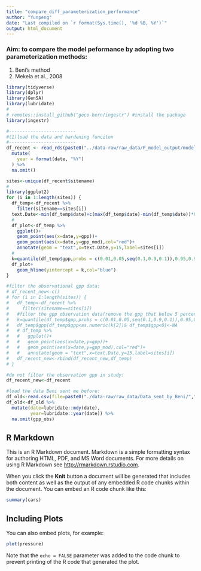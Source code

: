 ```yaml
---
title: "compare_diff_parameterization_performance"
author: "Yunpeng"
date: "Last compiled on `r format(Sys.time(), '%d %B, %Y')`"
output: html_document
---
```


### Aim: to compare the model peformance by adopting two parameterization methods:
1) Beni's method    
2) Mekela et al., 2008 

```r
library(tidyverse)
library(dplyr)
library(GenSA)
library(lubridate)
#
# remotes::install_github("geco-bern/ingestr") #install the package
library(ingestr)

#-------------------------
#(1)load the data and hardening funciton
#-------------------------
df_recent <- read_rds(paste0("../data-raw/raw_data/P_model_output/model_data.rds")) %>%
  mutate(
    year = format(date, "%Y")
  ) %>%
  na.omit()

sites<-unique(df_recent$sitename)
#
library(ggplot2)
for (i in 1:length(sites)) {
  df_temp<-df_recent %>%
    filter(sitename==sites[i])
  text.Date<-min(df_temp$date)+c(max(df_temp$date)-min(df_temp$date))*0.1
  #
  df_plot<-df_temp %>%
    ggplot()+
    geom_point(aes(x=date,y=gpp))+
    geom_point(aes(x=date,y=gpp_mod),col="red")+
    annotate(geom = "text",x=text.Date,y=15,label=sites[i])
  #
  k=quantile(df_temp$gpp,probs = c(0.01,0.05,seq(0.1,0.9,0.1)),0.95,0.99)
  df_plot+
    geom_hline(yintercept = k,col="blue")
}

#filter the observational gpp data:
# df_recent_new<-c()
# for (i in 1:length(sites)) {
#   df_temp<-df_recent %>%
#     filter(sitename==sites[i])
#   #filter the gpp observation data(remove the gpp that below 5 percentile and negative):
#   k=quantile(df_temp$gpp,probs = c(0.01,0.05,seq(0.1,0.9,0.1)),0.95,0.99)
#   df_temp$gpp[df_temp$gpp<as.numeric(k[2])& df_temp$gpp<0]<-NA
#   # df_temp %>%
#   #   ggplot()+
#   #   geom_point(aes(x=date,y=gpp))+
#   #   geom_point(aes(x=date,y=gpp_mod),col="red")+
#   #   annotate(geom = "text",x=text.Date,y=15,label=sites[i])
#   df_recent_new<-rbind(df_recent_new,df_temp)
# }

#do not filter the observation gpp in study:
df_recent_new<-df_recent

#load the data Beni sent me before:
df_old<-read.csv(file=paste0("./data-raw/raw_data/Data_sent_by_Beni/","ddf_fluxnet2015_pmodel_with_forcings_stocker19gmd.csv"))
df_old<-df_old %>%
  mutate(date=lubridate::mdy(date),
         year=lubridate::year(date)) %>%
  na.omit(gpp_obs)


```














## R Markdown

This is an R Markdown document. Markdown is a simple formatting syntax for authoring HTML, PDF, and MS Word documents. For more details on using R Markdown see <http://rmarkdown.rstudio.com>.

When you click the **Knit** button a document will be generated that includes both content as well as the output of any embedded R code chunks within the document. You can embed an R code chunk like this:

```r
summary(cars)
```

## Including Plots

You can also embed plots, for example:

```r
plot(pressure)
```

Note that the `echo = FALSE` parameter was added to the code chunk to prevent printing of the R code that generated the plot.
